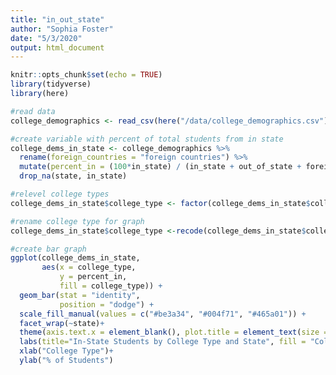 ```yaml
---
title: "in_out_state"
author: "Sophia Foster"
date: "5/3/2020"
output: html_document
---
```


```r
knitr::opts_chunk$set(echo = TRUE)
library(tidyverse)
library(here)
```

```r
#read data
college_demographics <- read_csv(here("/data/college_demographics.csv"))
```

```r
#create variable with percent of total students from in state
college_dems_in_state <- college_demographics %>%
  rename(foreign_countries = "foreign countries") %>%
  mutate(percent_in = (100*in_state) / (in_state + out_of_state + foreign_countries + unknown_residence))%>%
  drop_na(state, in_state)

#relevel college types
college_dems_in_state$college_type <- factor(college_dems_in_state$college_type, levels = c("Public, 2-year", "Public, 4-year or above", "Private not-for-profit, 4-year or above"))

#rename college type for graph
college_dems_in_state$college_type <-recode(college_dems_in_state$college_type, "Private not-for-profit, 4-year or above" = "Private, 4-Year or above")
```

```r
#create bar graph
ggplot(college_dems_in_state, 
       aes(x = college_type, 
           y = percent_in,
           fill = college_type)) + 
  geom_bar(stat = "identity", 
           position = "dodge") +
  scale_fill_manual(values = c("#be3a34", "#004f71", "#465a01")) +
  facet_wrap(~state)+
  theme(axis.text.x = element_blank(), plot.title = element_text(size = 24), axis.title=element_text(size=18), legend.text=element_text(size=16), legend.title=element_text(size=18))+
  labs(title="In-State Students by College Type and State", fill = "College Type")+
  xlab("College Type")+
  ylab("% of Students")

```

